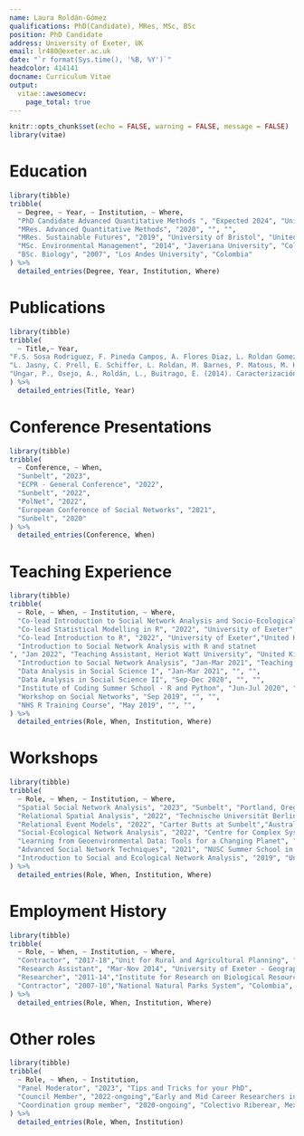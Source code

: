 ```yaml
---
name: Laura Roldán-Gómez
qualifications: PhD(Candidate), MRes, MSc, BSc
position: PhD Candidate
address: University of Exeter, UK
email: lr480@exeter.ac.uk
date: "`r format(Sys.time(), '%B, %Y')`"
headcolor: 414141
docname: Curriculum Vitae
output: 
  vitae::awesomecv:
    page_total: true
---
```


```r
knitr::opts_chunk$set(echo = FALSE, warning = FALSE, message = FALSE)
library(vitae)
```


# Education

```r
library(tibble)
tribble(
  ~ Degree, ~ Year, ~ Institution, ~ Where,
  "PhD Candidate Advanced Quantitative Methods ", "Expected 2024", "University of Exeter", "United Kingdom",
  "MRes. Advanced Quantitative Methods", "2020", "", "",
  "MRes. Sustainable Futures", "2019", "University of Bristol", "United Kingdom",
  "MSc. Environmental Management", "2014", "Javeriana University", "Colombia",
  "BSc. Biology", "2007", "Los Andes University", "Colombia"
) %>% 
  detailed_entries(Degree, Year, Institution, Where)
```

# Publications

```r
library(tibble)
tribble(
  ~ Title,~ Year,
"F.S. Sosa Rodriguez, F. Pineda Campos, A. Flores Diaz, L. Roldan Gomez, E. Rios Patron. (2023). Estrategias para la integración de sujetos y actores sociales en la restauración del ciclo socionatural del agua. En: J.R. Garcia Barrios, S. Mozka Estrada (Eds). Problemas del agua en México. ¿Cómo abordarlos? (pp. 339-361).", "(2023)",
"L. Jasny, C. Prell, E. Schiffer, L. Roldan, M. Barnes, P. Matous, M. Hamilton, D. Jacobs, J. Sayles, A. Guerrero. Participant Engagement in Environmentally Focused Social Network Data Collection. Social Networks","2021",
"Ungar, P., Osejo, A., Roldán, L., Buitrago, E. (2014). Caracterización del sistema social asociado al territorio. En: Sarmiento, C. y P. Ungar (Eds). Aportes a la delimitación del páramo mediante la identificación de los límites inferiores del ecosistema (pp. 54-68).", "2014"
) %>% 
  detailed_entries(Title, Year)
```

# Conference Presentations

```r
library(tibble)
tribble(
  ~ Conference, ~ When,
  "Sunbelt", "2023",
  "ECPR - General Conference", "2022",
  "Sunbelt", "2022",
  "PolNet", "2022",
  "European Conference of Social Networks", "2021",
  "Sunbelt", "2020"
) %>% 
  detailed_entries(Conference, When)
```

# Teaching Experience
```r
library(tibble)
tribble(
  ~ Role, ~ When, ~ Institution, ~ Where,
  "Co-lead Introduction to Social Network Analysis and Socio-Ecological Network Analysis", "2023", "Universidad Ibero", "México",
  "Co-lead Statistical Modelling in R", "2022", "University of Exeter","United Kingdom",
  "Co-lead Introduction to R", "2022", "University of Exeter","United Kingdom",
  "Introduction to Social Network Analysis with R and statnet
", "Jan 2022", "Teaching Assistant, Heriot Watt University", "United Kingdom",
  "Introduction to Social Network Analysis", "Jan-Mar 2021", "Teaching Assistant, University of Exeter", "United Kingdom",
  "Data Analysis in Social Science I", "Jan-Mar 2021", "", "",
  "Data Analysis in Social Science II", "Sep-Dec 2020", "", "",
  "Institute of Coding Summer School - R and Python", "Jun-Jul 2020", "", "", 
  "Workshop on Social Networks", "Sep 2019", "", "",
  "NHS R Training Course", "May 2019", "", "",
) %>% 
  detailed_entries(Role, When, Institution, Where)
```

# Workshops
```r
library(tibble)
tribble(
  ~ Role, ~ When, ~ Institution, ~ Where,
  "Spatial Social Network Analysis", "2023", "Sunbelt", "Portland, Oregon - USA",
  "Relational Spatial Analysis", "2022", "Technische Universität Berlin","Germany",
  "Relational Event Models", "2022", "Carter Butts at Sunbelt","Australia",
  "Social-Ecological Network Analysis", "2022", "Centre for Complex Systems Studies, Utrecht University","Netherlands",
  "Learning from Geoenvironmental Data: Tools for a Changing Planet", "2022", "Venice International University","Italy",
  "Advanced Social Network Techniques", "2021", "NUSC Summer School in Network and Data Science ","Online",
  "Introduction to Social and Ecological Network Analysis", "2019", "University of Maryland - SESYNC","USA",
) %>% 
  detailed_entries(Role, When, Institution, Where)
```

# Employment History

```r
library(tibble)
tribble(
  ~ Role, ~ When, ~ Institution, ~ Where,
  "Contractor", "2017-18","Unit for Rural and Agricultural Planning", "Colombia",
  "Research Assistant", "Mar-Nov 2014", "University of Exeter - Geography Dept", "United Kingdom",
  "Researcher", "2011-14","Institute for Research on Biological Resources Alexander von Humboldt", "Colombia",
  "Contractor", "2007-10","National Natural Parks System", "Colombia",
) %>% 
  detailed_entries(Role, When, Institution, Where)
```

# Other roles
```r
library(tibble)
tribble(
  ~ Role, ~ When, ~ Institution,
  "Panel Moderator", "2023", "Tips and Tricks for your PhD",
  "Council Member", "2022-ongoing","Early and Mid Career Researchers in Social Network Analysis",
  "Coordination group member", "2020-ongoing", "Colectivo Riberear, Mexico"
) %>% 
  detailed_entries(Role, When, Institution)
```